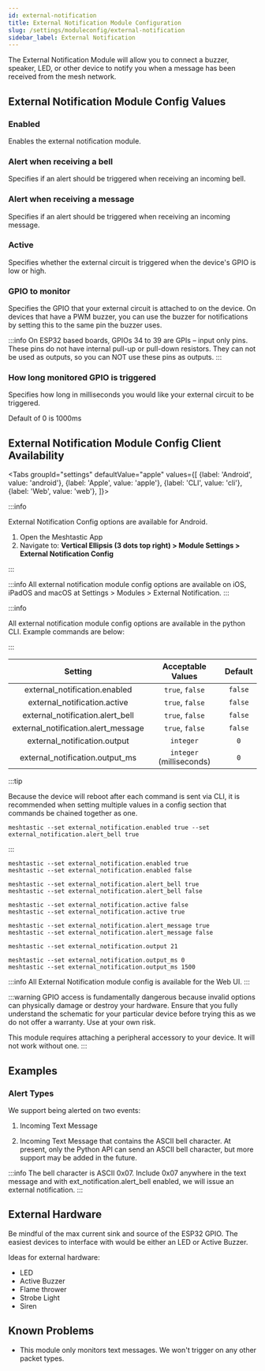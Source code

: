 ```yaml
---
id: external-notification
title: External Notification Module Configuration
slug: /settings/moduleconfig/external-notification
sidebar_label: External Notification
---
```



The External Notification Module will allow you to connect a buzzer, speaker, LED, or other device to notify you when a message has been received from the mesh network.

 ## External Notification Module Config Values

### Enabled

Enables the external notification module.

### Alert when receiving a bell

Specifies if an alert should be triggered when receiving an incoming bell.

### Alert when receiving a message

Specifies if an alert should be triggered when receiving an incoming message.

### Active

Specifies whether the external circuit is triggered when the device's GPIO is low or high.

### GPIO to monitor

Specifies the GPIO that your external circuit is attached to on the device. On devices that have a PWM buzzer, you can use the buzzer for notifications by setting this to the same pin the buzzer uses.

:::info
On ESP32 based boards, GPIOs 34 to 39 are GPIs – input only pins. These pins do not have internal pull-up or pull-down resistors. They can not be used as outputs, so you can NOT use these pins as outputs.
:::

### How long monitored GPIO is triggered

Specifies how long in milliseconds you would like your external circuit to be triggered.

Default of 0 is 1000ms

## External Notification Module Config Client Availability

<Tabs
groupId="settings"
defaultValue="apple"
values={[
{label: 'Android', value: 'android'},
{label: 'Apple', value: 'apple'},
{label: 'CLI', value: 'cli'},
{label: 'Web', value: 'web'},
]}>
<TabItem value="android">

:::info

External Notification Config options are available for Android.

1. Open the Meshtastic App
2. Navigate to: **Vertical Ellipsis (3 dots top right) > Module Settings > External Notification Config**

:::

</TabItem>
<TabItem value="apple">

:::info
All external notification module config options are available on iOS, iPadOS and macOS at Settings > Modules > External Notification.
:::

</TabItem>
<TabItem value="cli">

:::info

All external notification module config options are available in the python CLI. Example commands are below:

:::

|         Setting                |    Acceptable Values     | Default |
| :----------------------------: | :----------------------: | :-----: |
|    external_notification.enabled    |     `true`, `false`      | `false` |
|    external_notification.active     |     `true`, `false`      | `false` |
|  external_notification.alert_bell   |     `true`, `false`      | `false` |
| external_notification.alert_message |     `true`, `false`      | `false` |
|    external_notification.output     |        `integer`         |   `0`   |
|   external_notification.output_ms   | `integer` (milliseconds) |   `0`   |

:::tip

Because the device will reboot after each command is sent via CLI, it is recommended when setting multiple values in a config section that commands be chained together as one.

```shell title="Example:"
meshtastic --set external_notification.enabled true --set external_notification.alert_bell true
```

:::

```shell title="Enable/Disable External Notification Module"
meshtastic --set external_notification.enabled true
meshtastic --set external_notification.enabled false
```

```shell title="Enable/Disable alert on incoming bell"
meshtastic --set external_notification.alert_bell true
meshtastic --set external_notification.alert_bell false
```

```shell title="Set GPIO active high / low (default of false is low)"
meshtastic --set external_notification.active false
meshtastic --set external_notification.active true
```

```shell title="Enable/Disable alert on incoming message"
meshtastic --set external_notification.alert_message true
meshtastic --set external_notification.alert_message false
```

```shell title="Set GPIO to monitor to 21"
meshtastic --set external_notification.output 21
```

```shell title="Set monitored GPIO output duration (default of 0 is 1000ms)"
meshtastic --set external_notification.output_ms 0
meshtastic --set external_notification.output_ms 1500
```
</TabItem>
<TabItem value="web">

:::info
All External Notification module config is available for the Web UI.
:::
    
</TabItem>
</Tabs>

:::warning
GPIO access is fundamentally dangerous because invalid options can physically damage or destroy your hardware. Ensure that you fully understand the schematic for your particular device before trying this as we do not offer a warranty. Use at your own risk.

This module requires attaching a peripheral accessory to your device. It will not work without one.
:::

## Examples

### Alert Types

We support being alerted on two events:

1. Incoming Text Message

2. Incoming Text Message that contains the ASCII bell character. At present, only the Python API can send an ASCII bell character, but more support may be added in the future.

:::info
The bell character is ASCII 0x07. Include 0x07 anywhere in the text message and with ext_notification.alert_bell enabled, we will issue an external notification.
:::

## External Hardware

Be mindful of the max current sink and source of the ESP32 GPIO. The easiest devices to interface with would be either an LED or Active Buzzer.

Ideas for external hardware:

- LED
- Active Buzzer
- Flame thrower
- Strobe Light
- Siren

## Known Problems

- This module only monitors text messages. We won't trigger on any other packet types.
